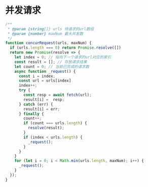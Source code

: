 # 并发请求

```js
/**
 * @param {string[]} urls 待请求的url数组
 * @param {number} maxNum 最大并发数
 */
function concurRequest(urls, maxNum) {
  if (urls.length === 0) return Promise.resolve([])
  return new Promise(resolve => {
    let index = 0; // 指向下一个请求的url对应的索引
    const result = []; // 存放请求结果
    let count = 0; // 当前已完成的请求数
    async function _request() {
      const i = index;
      const url = urls[index]
      index++;
      try {
        const resp = await fetch(url);
        result[i] =  resp;
      } catch (err) {
        result[i] = err;
      } finally {
        count++;
        if (count === urls.length) {
          resolve(result);
        }
        if (index < urls.length) {
          _request();
        }
      }
    }
    for (let i = 0; i < Math.min(urls.length, maxNum); i++) {
      _request();
    }
  });
}
```

